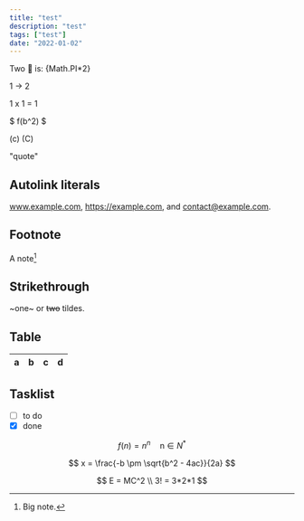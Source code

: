 ```yaml
---
title: "test"
description: "test"
tags: ["test"]
date: "2022-01-02"
---
```


Two 🍰 is: {Math.PI\*2}

1 -> 2

1 x 1 = 1

$
f(b^2)
$

(c) (C)

"quote"

## Autolink literals

www.example.com, https://example.com, and contact@example.com.

## Footnote

A note[^1]

[^1]: Big note.

## Strikethrough

~one~ or ~~two~~ tildes.

## Table

| a   | b   |   c |  d  |
| --- | :-- | --: | :-: |

## Tasklist

- [ ] to do
- [x] done

$$
f(n)=n^n \quad \text{n$\in N^\ast$}
$$

$$
x = \frac{-b \pm \sqrt{b^2 - 4ac}}{2a}
$$

$$
E = MC^2 \\
    3! = 3*2*1
$$
